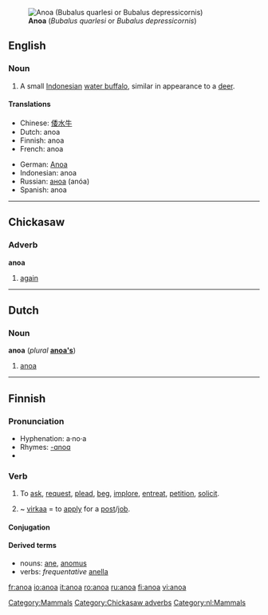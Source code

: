 {{wikipedia}}
[[Image:Anoa 3.jpg|right|thumb|'''Anoa''' (''Bubalus quarlesi'' or ''Bubalus depressicornis'')]]
==English==

===Noun===
{{en-noun}}

# A small [[Indonesian]] [[water buffalo]], similar in appearance to a [[deer]].

====Translations====
{{trans-top|a small Indonesian water buffalo}}
* Chinese: [[倭水牛]]
* Dutch: anoa
* Finnish: anoa
* French: anoa
{{trans-mid}}
* German: [[Anoa]]
* Indonesian: anoa
* Russian: [[аноа]] (anóa) {{m}}
* Spanish: anoa {{m}}
{{trans-bottom}}

[[Category:Mammals]]

----

==Chickasaw==

===Adverb===
'''anoa'''

# [[again]]

[[Category:Chickasaw adverbs]]

----

==Dutch==

===Noun===
'''anoa''' (''plural'' '''[[anoa's]]''')

# [[#English|anoa]]

[[Category:nl:Mammals]]

----

==Finnish==
{{Finnish index|a|n}}

===Pronunciation===
* Hyphenation: a·no·a
* Rhymes: [[Rhymes:Finnish:-ɑnoɑ|-ɑnoɑ]]
* {{IPA|lang=fi|['ɑnoɑ(ʔ)]}}

===Verb===
{{infl|fi|verb}}

# {{transitive}} To [[ask]], [[request]], [[plead]], [[beg]], [[implore]], [[entreat]], [[petition]], [[solicit]].
# {{transitive}} ~ [[virka]]a = to [[apply]] for a [[post]]/[[job]].

====Conjugation====
{{fi-conj-sanoa|an}}

====Derived terms====
* nouns: [[ane#Finnish|ane]], [[anomus]]
* verbs: ''frequentative'' [[anella]]

[[fr:anoa]]
[[io:anoa]]
[[it:anoa]]
[[ro:anoa]]
[[ru:anoa]]
[[fi:anoa]]
[[vi:anoa]]